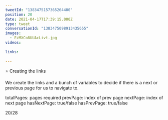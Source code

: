 ```yaml
---
tweetId: "1383475157365264400"
position: 20
date: 2021-04-17T17:39:15.000Z
type: tweet
conversationId: "1383475098913435655"
images:
  - EzMXCo8UUAcLivt.jpg
videos:
  
links:
  
---
```

⭐ Creating the links

We create the links and a bunch of variables to decide if there is a next or previous page for us to navigate to.

totalPages: pages required
prevPage: index of prev page
nextPage: index of next page
hasNextPage: true/false
hasPrevPage: true/false

20/28 
